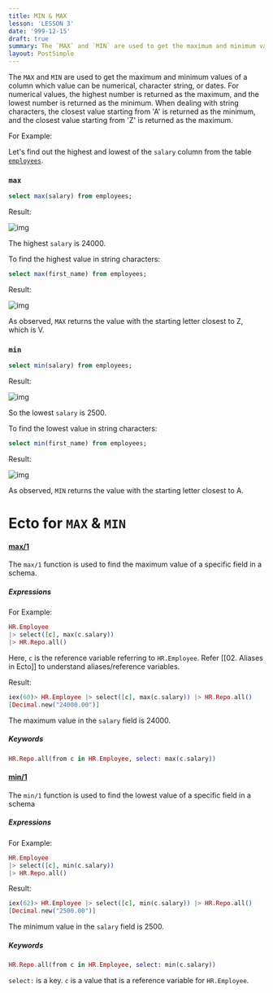 ```yaml
---
title: MIN & MAX
lesson: 'LESSON 3'
date: '999-12-15'
draft: true
summary: The `MAX` and `MIN` are used to get the maximum and minimum values of a  column which value can be numerical, character string, or dates.
layout: PostSimple
---
```


The `MAX` and `MIN` are used to get the maximum and minimum values of a column which value can be numerical, character string, or dates. For numerical values, the highest number is returned as the maximum, and the lowest number is returned as the minimum. When dealing with string characters, the closest value starting from 'A' is returned as the minimum, and the closest value starting from 'Z' is returned as the maximum.

For Example:

Let's find out the highest and lowest of the `salary` column from the table [`employees`](01.%20Introduction).

### `max`

``` SQL
select max(salary) from employees;
```

Result:

![img](/static/images/Pastedimage20231116150038.png)

The highest `salary` is 24000.

To find the highest value in string characters:

``` SQL
select max(first_name) from employees;
```

Result:

![img](/static/images/Pastedimage20231116150410.png)

As observed, `MAX` returns the value with the starting letter closest to Z, which is V.

### `min`

``` SQL
select min(salary) from employees;
```

Result:

![img](/static/images/Pastedimage20231116150152.png)

So the lowest `salary` is 2500.

To find the lowest value in string characters:

``` SQL
select min(first_name) from employees;
```

Result:

![img](/static/images/Pastedimage20231116150503.png)

As observed, `MIN` returns the value with the starting letter closest to A.

# Ecto for `MAX` & `MIN`

#### [max/1](https://hexdocs.pm/ecto/Ecto.Query.API.html#max/1)

The `max/1` function is used to find the maximum value of a specific field in a schema.

##### Expressions

For Example:

``` Elixir
HR.Employee 
|> select([c], max(c.salary)) 
|> HR.Repo.all() 
```

Here, `c` is the reference variable referring to `HR.Employee`. Refer [[02. Aliases in Ecto]] to understand aliases/reference variables. 

Result:

```Elixir
iex(60)> HR.Employee |> select([c], max(c.salary)) |> HR.Repo.all() 
[Decimal.new("24000.00")]
```

The maximum value in the `salary` field is 24000.

##### Keywords

```Elixir
HR.Repo.all(from c in HR.Employee, select: max(c.salary))   
```

#### [min/1](https://hexdocs.pm/ecto/Ecto.Query.API.html#min/1)

The `min/1` function is used to find the lowest value of a specific field in a schema

##### Expressions

For Example:

```Elixir
HR.Employee 
|> select([c], min(c.salary)) 
|> HR.Repo.all()
```

Result:

```Elixir
iex(62)> HR.Employee |> select([c], min(c.salary)) |> HR.Repo.all()
[Decimal.new("2500.00")]
```

The minimum value in the `salary` field is 2500.

##### Keywords

```Elixir
HR.Repo.all(from c in HR.Employee, select: min(c.salary))   
```

`select:` is a key. `c` is a value that is a reference variable for `HR.Employee`. 